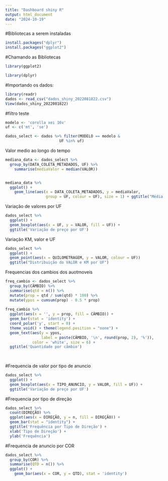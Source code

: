 ```yaml
---
title: "Dashboard shiny R"
output: html_document
date: "2024-10-19"
---
```


#Bibliotecas a serem instaladas
```r
install.packages("dplyr")
install.packages("ggplot2")

```

#Chamando as Bibliotecas
```r
library(ggplot2)
```


```r
library(dplyr)
```


#Importando os dados:
```r
library(readr)
dados <- read_csv("dados_shiny_2022081822.csv")
View(dados_shiny_2022081822)
```
#filtro teste
```r
modelo <- 'corolla xei 16v'
uf <- c('mt', 'se')

dados_select <- dados %>% filter(MODELO == modelo &
                        UF %in% uf)

```

Valor medio ao longo do tempo

```r
mediana_data <- dados_select %>%
  group_by(DATA_COLETA_METADADOS, UF) %>%
    summarise(mediaValor = median(VALOR))


mediana_data %>%
  ggplot() + 
    geom_line(aes(x = DATA_COLETA_METADADOS, y = mediaValor,
                  group = UF, colour = UF), size = 1) + ggtitle("Média Valor")
```
Variação de valores por UF
```r
dados_select %>%
  ggplot() + 
  geom_boxplot(aes(x = UF, y = VALOR, fill = UF)) +
  ggtitle('Variação de preço por UF')
```

Variação KM, valor e UF

```r
dados_select %>%
  ggplot() + 
  geom_point(aes(x = QUILOMETRAGEM, y = VALOR, colour = UF))
  ggtitle("Distribuição do VALOR e KM por UF")
```
Frequencias dos cambios dos auotmoveis

```r
freq_cambio <- dados_select %>%
  group_by(CÂMBIO) %>%
  summarise(qtd = n()) %>%
  mutate(prop = qtd / sum(qtd) * 100) %>%
  mutate(ypos = cumsum(prop) - 0.5 * prop)
  
freq_cambio %>%
  ggplot(aes(x = '', y = prop, fill = CÂMBIO)) +
  geom_bar(stat = 'identity') +
  coord_polar('y', start = 0) +
  theme_void() + theme(legend.position = "none") +
  geom_text(aes(y = ypos,
                label = paste(CÂMBIO, '\n', round(prop, 2), '%')),
            color = 'white', size = 6) +
  ggtitle('Quantidade por câmbio')
  
  
```
#Frequencia de valor por tipo de anuncio
```r
dados_select %>%
  ggplot() + 
  geom_boxplot(aes(x = TIPO_ANUNCIO, y = VALOR, fill = UF)) +
  ggtitle('Variação de preço por UF')
```
#Frequencia por tipo de direção

```r
dados_select %>%
  count(DIREÇÃO) %>%
  ggplot(aes(x = DIREÇÃO, y = n, fill = DIREÇÃO)) + 
  geom_bar(stat = "identity") +
  ggtitle('Frequência por Tipo de Direção') +
  xlab('Tipo de Direção') +
  ylab('Frequência')

```


#Frequencia de anuncio por COR
```r
dados_select %>%
  group_by(COR) %>%
  summarise(QTD = n()) %>%
  ggplot() + 
    geom_bar(aes(x = COR, y = QTD), stat = 'identity')
  
```

